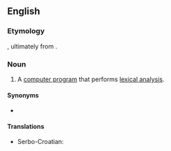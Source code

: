 ==English==
{{wikipedia}}

===Etymology===
{{suffix|en|lex|er}}, ultimately from {{m|en|lexical}}.

===Noun===
{{en-noun}}

# {{lb|en|computing}} A [[computer program]] that performs [[lexical analysis]].

====Synonyms====
* {{l|en|lexical analyzer}}

====Translations====
{{trans-top|computer program}}
* Serbo-Croatian: {{t|sh|lekser|m}}
{{trans-mid}}
{{trans-bottom}}